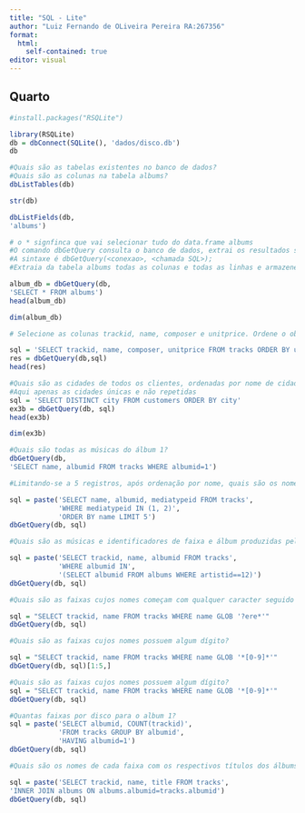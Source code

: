 ---
title: "SQL - Lite"
author: "Luiz Fernando de OLiveira Pereira RA:267356"
format: 
  html:
    self-contained: true
editor: visual
---

## Quarto

```{r}
#install.packages("RSQLite")
```

```{r}
library(RSQLite)
db = dbConnect(SQLite(), 'dados/disco.db')
db
```

```{r}
#Quais são as tabelas existentes no banco de dados?
#Quais são as colunas na tabela albums?
dbListTables(db)

```

```{r}
str(db)
```

```{r}
dbListFields(db,
'albums')

```

```{r}
# o * signfinca que vai selecionar tudo do data.frame albums
#O comando dbGetQuery consulta o banco de dados, extrai os resultados solicitado e os retorna ao R;
#A sintaxe é dbGetQuery(<conexao>, <chamada SQL>);
#Extraia da tabela albums todas as colunas e todas as linhas e armazene-os em um objeto chamado album_db:

album_db = dbGetQuery(db,
'SELECT * FROM albums')
head(album_db)

```

```{r}
dim(album_db)
```

```{r}
# Selecione as colunas trackid, name, composer e unitprice. Ordene o objeto resultante por unitprice.

sql = 'SELECT trackid, name, composer, unitprice FROM tracks ORDER BY unitprice'
res = dbGetQuery(db,sql)
head(res)
```

```{r}
#Quais são as cidades de todos os clientes, ordenadas por nome de cidade?
#Aqui apenas as cidades únicas e não repetidas
sql = 'SELECT DISTINCT city FROM customers ORDER BY city'
ex3b = dbGetQuery(db, sql)
head(ex3b)
```

```{r}
dim(ex3b)
```

```{r}
#Quais são todas as músicas do álbum 1?
dbGetQuery(db,
'SELECT name, albumid FROM tracks WHERE albumid=1')

```

```{r}
#Limitando-se a 5 registros, após ordenação por nome, quais são os nomes, ID de álbum e ID de mídia de músicas com mídias de tipo 1 ou 2?

sql = paste('SELECT name, albumid, mediatypeid FROM tracks',
            'WHERE mediatypeid IN (1, 2)',
            'ORDER BY name LIMIT 5')
dbGetQuery(db, sql)

```

```{r}



#Quais são as músicas e identificadores de faixa e álbum produzidas pelo artista que identificador 12?

sql = paste('SELECT trackid, name, albumid FROM tracks',
            'WHERE albumid IN',
            '(SELECT albumid FROM albums WHERE artistid==12)')
dbGetQuery(db, sql)


```

```{r}
#Quais são as faixas cujos nomes começam com qualquer caracter seguido de 'ere' e terminam com qualquer expressão?

sql = "SELECT trackid, name FROM tracks WHERE name GLOB '?ere*'"
dbGetQuery(db, sql)


```

```{r}
#Quais são as faixas cujos nomes possuem algum dígito?

sql = "SELECT trackid, name FROM tracks WHERE name GLOB '*[0-9]*'"
dbGetQuery(db, sql)[1:5,]

```

```{r}
#Quais são as faixas cujos nomes possuem algum dígito?
sql = "SELECT trackid, name FROM tracks WHERE name GLOB '*[0-9]*'"
dbGetQuery(db, sql)

```

```{r}
#Quantas faixas por disco para o album 1?
sql = paste('SELECT albumid, COUNT(trackid)',
            'FROM tracks GROUP BY albumid',
            'HAVING albumid=1')
dbGetQuery(db, sql)

```

```{r}
#Quais são os nomes de cada faixa com os respectivos títulos dos álbums?

sql = paste('SELECT trackid, name, title FROM tracks',
'INNER JOIN albums ON albums.albumid=tracks.albumid')
dbGetQuery(db, sql)

```
